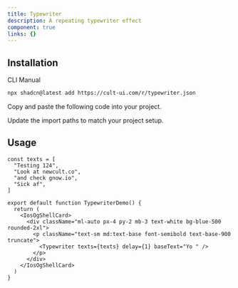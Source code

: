 ```yaml
---
title: Typewriter
description: A repeating typewriter effect
component: true
links: {}
---
```


<ComponentPreview
  name="typewriter-demo"
  className="[&_.preview>[data-orientation=vertical]]:sm:max-w-[70%]"
  description="All variations"
/>

## Installation

<CodeTabs>

<TabsList>
  <TabsTrigger value="cli">CLI</TabsTrigger>
  <TabsTrigger value="manual">Manual</TabsTrigger>
</TabsList>

<TabsContent value="cli">

```bash
npx shadcn@latest add https://cult-ui.com/r/typewriter.json
```

</TabsContent>

<TabsContent value="manual">

<Steps>

<Step>Copy and paste the following code into your project.</Step>

<ComponentSource name="typewriter" />

<Step>Update the import paths to match your project setup.</Step>

</Steps>

</TabsContent>

</CodeTabs>

## Usage



```tsx
const texts = [
  "Testing 124",
  "Look at newcult.co",
  "and check gnow.io",
  "Sick af",
]

export default function TypewriterDemo() {
  return (
    <IosOgShellCard>
      <div className="ml-auto px-4 py-2 mb-3 text-white bg-blue-500 rounded-2xl">
        <p className="text-sm md:text-base font-semibold text-base-900 truncate">
          <Typewriter texts={texts} delay={1} baseText="Yo " />
        </p>
      </div>
    </IosOgShellCard>
  )
}
```
